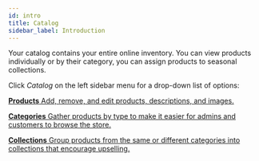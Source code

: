 ```yaml
---
id: intro
title: Catalog
sidebar_label: Introduction
---
```



Your catalog contains your entire online inventory. You can view products individually or by their category, you can assign products to seasonal collections.

Click _Catalog_ on the left sidebar menu for a drop-down list of options:

<CardGrid>

[**Products** Add, remove, and edit products, descriptions, and images.](dashboard/catalog/products.md)

[**Categories** Gather products by type to make it easier for admins and customers to browse the store.](dashboard/catalog/categories.md)

[**Collections** Group products from the same or different categories into collections that encourage upselling.](dashboard/catalog/collections.md)

</CardGrid>
